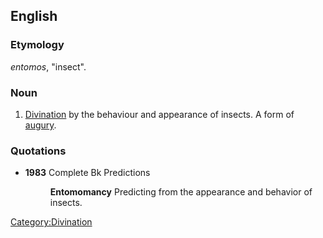 ==English==

===Etymology===
{{AGr.}} ''entomos'', "insect".

===Noun===
{{en-noun|-}}

# [[divination|Divination]] by the behaviour and appearance of insects. A form of [[augury]].

===Quotations===
*'''1983''' Complete Bk Predictions
*:'''Entomomancy''' Predicting from the appearance and behavior of insects. 

[[Category:Divination]]